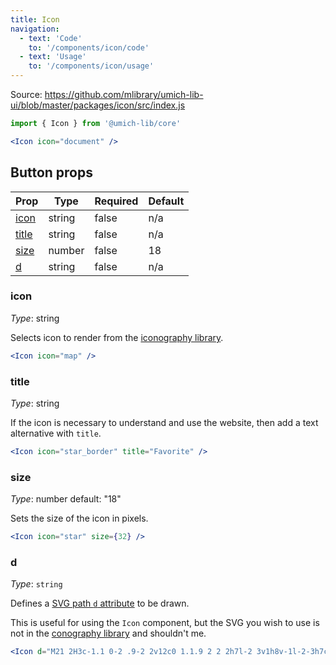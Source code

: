 ```yaml
---
title: Icon
navigation:
  - text: 'Code'
    to: '/components/icon/code'
  - text: 'Usage'
    to: '/components/icon/usage'
---
```



Source: https://github.com/mlibrary/umich-lib-ui/blob/master/packages/icon/src/index.js

```js
import { Icon } from '@umich-lib/core'
```

```jsx live=true
<Icon icon="document" />
```

## Button props

|Prop|Type|Required|Default|
|----|----|--------|-------|
|[icon](#icon)|string|false|n/a|
|[title](#title)|string|false|n/a|
|[size](#size)|number|false|18|
|[d](#d)|string|false|n/a|

### icon

*Type*: string

Selects icon to render from the [iconography library](/guides/iconography/library).

```jsx live=true
<Icon icon="map" />
```

### title

*Type*: string

If the icon is necessary to understand and use the website, then add a text alternative with `title`.

```jsx live=true
<Icon icon="star_border" title="Favorite" />
```

### size

*Type*: number default: "18"

Sets the size of the icon in pixels.

```jsx live=true
<Icon icon="star" size={32} />
```

### d

*Type*: `string`

Defines a [SVG path `d` attribute](https://developer.mozilla.org/en-US/docs/Web/SVG/Attribute/d) to be drawn.

This is useful for using the `Icon` component, but the SVG you wish to use is not in the [conography library](/guides/iconography/library) and shouldn't me.

```jsx live=true
<Icon d="M21 2H3c-1.1 0-2 .9-2 2v12c0 1.1.9 2 2 2h7l-2 3v1h8v-1l-2-3h7c1.1 0 2-.9 2-2V4c0-1.1-.9-2-2-2zm0 12H3V4h18v10z" />
```
